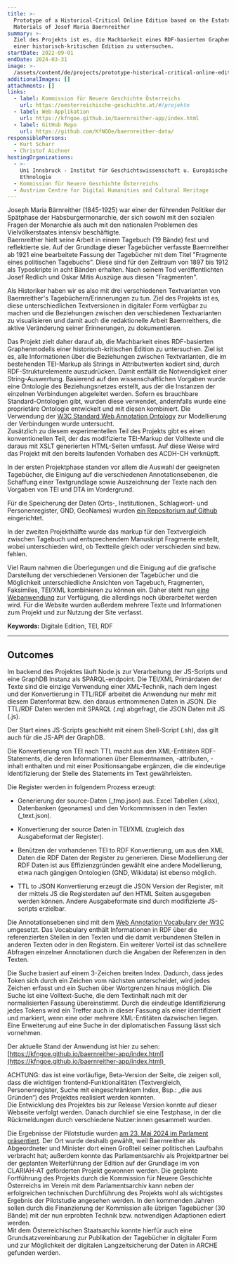 ```yaml
---
title: >-
  Prototype of a Historical-Critical Online Edition based on the Estate
  Materials of Josef Maria Baernreither 
summary: >-
  Ziel des Projekts ist es, die Machbarkeit eines RDF-basierten Graphenmodells
  einer historisch-kritischen Edition zu untersuchen. 
startDate: 2022-09-01
endDate: 2024-03-31
image: >-
  /assets/content/de/projects/prototype-historical-critical-online-edition-based-estate-materials-josef-maria-baernreither/image.png
additionalImages: []
attachments: []
links:
  - label: Kommission für Neuere Geschichte Österreichs
    url: https://oesterreichische-geschichte.at/#/projekte
  - label: Web-Applikation
    url: https://kfngoe.github.io/baernreither-app/index.html
  - label: GitHub Repo
    url: https://github.com/KfNGOe/baernreither-data/
responsiblePersons:
  - Kurt Scharr
  - Christof Aichner
hostingOrganizations:
  - >-
    Uni Innsbruck - Institut für Geschichtswissenschaft u. Europäische
    Ethnologie
  - Kommission für Neuere Geschichte Österreichs
  - Austrian Centre for Digital Humanities and Cultural Heritage
---
```

Joseph Maria Bärnreither (1845-1925) war einer der führenden Politiker der Spätphase der Habsburgermonarchie, der sich sowohl mit den sozialen Fragen der Monarchie als auch mit den nationalen Problemen des Vielvölkerstaates intensiv beschäftigte.\
Baernreither hielt seine Arbeit in einem Tagebuch (19 Bände) fest und reflektierte sie. Auf der Grundlage dieser Tagebücher verfasste Baernreither ab 1921 eine bearbeitete Fassung der Tagebücher mit dem Titel "Fragmente eines politischen Tagebuchs". Diese sind für den Zeitraum von 1897 bis 1912 als Typoskripte in acht Bänden erhalten. Nach seinem Tod veröffentlichten Josef Redlich und Oskar Mitis Auszüge aus diesen "Fragmenten".

Als Historiker haben wir es also mit drei verschiedenen Textvarianten von Baernreither's Tagebüchern/Erinnerungen zu tun. Ziel des Projekts ist es, diese unterschiedlichen Textversionen in digitaler Form verfügbar zu machen und die Beziehungen zwischen den verschiedenen Textvarianten zu visualisieren und damit auch die redaktionelle Arbeit Baernreithers, die aktive Veränderung seiner Erinnerungen, zu dokumentieren.

Das Projekt zielt daher darauf ab, die Machbarkeit eines RDF-basierten Graphenmodells einer historisch-kritischen Edition zu untersuchen. Ziel ist es, alle Informationen über die Beziehungen zwischen Textvarianten, die im bestehenden TEI-Markup als Strings in Attributwerten kodiert sind, durch RDF-Strukturelemente auszudrücken. Damit entfällt die Notwendigkeit einer String-Auswertung. Basierend auf den wissenschaftlichen Vorgaben wurde eine Ontologie des Beziehungsnetzes erstellt, aus der die Instanzen der einzelnen Verbindungen abgeleitet werden. Sofern es brauchbare Standard-Ontologien gibt, wurden diese verwendet, andernfalls wurde eine proprietäre Ontologie entwickelt und mit diesen kombiniert. Die Verwendung der [W3C Standard Web Annotation Ontology](\[https://www.w3.org/TR/annotation-vocab/]\(https://www.w3.org/TR/annotation-vocab/\)) zur Modellierung der Verbindungen wurde untersucht.\
Zusätzlich zu diesem experimentellen Teil des Projekts gibt es einen konventionellen Teil, der das modifizierte TEI-Markup der Volltexte und die daraus mit XSLT generierten HTML-Seiten umfasst. Auf diese Weise wird das Projekt mit den bereits laufenden Vorhaben des ACDH-CH verknüpft.

In der ersten Projektphase standen vor allem die Auswahl der geeigneten Tagebücher, die Einigung auf die verschiedenen Annotationsebenen, die Schaffung einer Textgrundlage sowie Auszeichnung der Texte nach den Vorgaben von TEI und DTA im Vordergrund. 

Für die Speicherung der Daten (Orts-, Institutionen., Schlagwort- und Personenregister, GND, GeoNames) wurden [ein Repositorium auf Github](https://github.com/KfNGOe/baernreither-data/) eingerichtet.

In der zweiten Projekthälfte wurde das markup für den Textvergleich zwischen Tagebuch und entsprechendem Manuskript Fragmente erstellt, wobei unterschieden wird, ob Textteile gleich oder verschieden sind bzw. fehlen. 

Viel Raum nahmen die Überlegungen und die Einigung auf die grafische Darstellung der verschiedenen Versionen der Tagebücher und die Möglichkeit unterschiedliche Ansichten von Tagebuch, Fragmenten, Faksimiles, TEI/XML kombinieren zu können ein. Daher steht nun [eine Webanwendung](https://kfngoe.github.io/baernreither-app/index.html) zur Verfügung, die allerdings noch überarbeitet werden wird. Für die Website wurden außerdem mehrere Texte und Informationen zum Projekt und zur Nutzung der Site verfasst. 

**Keywords:** Digitale Edition, TEI, RDF

---

## Outcomes 

Im backend des Projektes läuft Node.js zur Verarbeitung der JS-Scripts und eine GraphDB Instanz als SPARQL-endpoint. Die TEI/XML Primärdaten der Texte sind die einzige Verwendung einer XML-Technik, nach dem Ingest und der Konvertierung in TTL/RDF arbeitet die Anwendung nur mehr mit diesem Datenformat bzw. den daraus entnommenen Daten in JSON. Die TTL/RDF Daten werden mit SPARQL (.rq) abgefragt, die JSON Daten mit JS (.js).  

Der Start eines JS-Scripts geschieht mit einem Shell-Script (.sh), das gilt auch für die JS-API der GraphDB. 

Die Konvertierung von TEI nach TTL macht aus den XML-Entitäten RDF-Statements, die deren Informationen über Elementnamen, -attributen, -inhalt enthalten und mit einer Positionsangabe ergänzen, die die eindeutige Identifizierung der Stelle des Statements im Text gewährleisten. 

Die Register werden in folgendem Prozess erzeugt: 

* Generierung der source-Daten (\_tmp.json) aus. Excel Tabellen (.xlsx), Datenbanken (geonames) und den Vorkommnissen in den Texten (\_text.json). 

- Konvertierung der source Daten in TEI/XML (zugleich das Ausgabeformat der Register).  

* Benützen der vorhandenen TEI to RDF Konvertierung, um aus den XML Daten die RDF Daten der Register zu generieren. Diese Modellierung der RDF Daten ist aus Effizienzgründen gewählt eine andere Modellierung, etwa nach gängigen Ontologien (GND, Wikidata) ist ebenso möglich. 

- TTL to JSON Konvertierung erzeugt die JSON Version der Register, mit der mittels JS die Registerdaten auf den HTML Seiten ausgegeben werden können. Andere Ausgabeformate sind durch modifizierte JS-scripts erzielbar. 

Die Annotationsebenen sind mit dem [Web Annotation Vocabulary der W3C](https://www.w3.org/TR/2017/REC-annotation-vocab-20170223/) umgesetzt. Das Vocabulary enthält Informationen in RDF über die referenzierten Stellen in den Texten und die damit verbundenen Stellen in anderen Texten oder in den Registern. Ein weiterer Vorteil ist das schnellere Abfragen einzelner Annotationen durch die Angaben der Referenzen in den Texten. 

Die Suche basiert auf einem 3-Zeichen breiten Index. Dadurch, dass jedes Token sich durch ein Zeichen vom nächsten unterscheidet, wird jedes Zeichen erfasst und ein Suchen über Wortgrenzen hinaus möglich. Die Suche ist eine Volltext-Suche, die dem Textinhalt nach mit der normalisierten Fassung übereinstimmt. Durch die eindeutige Identifizierung jedes Tokens wird ein Treffer auch in dieser Fassung als einer identifiziert und markiert, wenn eine oder mehrere XML-Entitäten dazwischen liegen. Eine Erweiterung auf eine Suche in der diplomatischen Fassung lässt sich vornehmen. 

Der aktuelle Stand der Anwendung ist hier zu sehen: [https://kfngoe.github.io/baernreither-app/index.html](https://kfngoe.github.io/baernreither-app/index.html) 

ACHTUNG: das ist eine vorläufige, Beta-Version der Seite, die zeigen soll, dass die wichtigen frontend-Funktionalitäten (Textvergleich, Personenregister, Suche mit eingeschränktem Index, Bsp.: „die aus Gründen“) des Projektes realisiert werden konnten. \
Die Entwicklung des Projektes bis zur Release Version konnte auf dieser Webseite verfolgt werden. Danach durchlief sie eine Testphase, in der die Rückmeldungen durch verschiedene Nutzer:innen gesammelt wurden.&#x20;

Die Ergebnisse der Pilotstudie wurden [am 23. Mai 2024 im Parlament präsentiert](https://clariah.at/de/events/projectpresentation-digital-edition-baernreither/). Der Ort wurde deshalb gewählt, weil Baernreither als Abgeordneter und Minister dort einen Großteil seiner politischen Laufbahn verbracht hat; außerdem konnte das Parlamentsarchiv als Projektpartner bei der geplanten Weiterführung der Edition auf der Grundlage im von CLARIAH-AT geförderten Projekt gewonnen werden. Die geplante Fortführung des Projekts durch die Kommission für Neuere Geschichte Österreichs im Verein mit dem Parlamentsarchiv kann neben der erfolgreichen technischen Durchführung des Projekts wohl als wichtigstes Ergebnis der Pilotstudie angesehen werden. In den kommenden Jahren sollen durch die Finanzierung der Kommission alle übrigen Tagebücher (30 Bände) mit der nun erprobten Technik bzw. notwendigen Adaptionen ediert werden. \
Mit dem Österreichischen Staatsarchiv konnte hierfür auch eine Grundsatzvereinbarung zur Publikation der Tagebücher in digitaler Form und zur Möglichkeit der digitalen Langzeitsicherung der Daten in ARCHE gefunden werden.  

<LinkButton label="weitere CLARIAH-AT Projekte" href="/project-funding/" />

<LinkButton label="alle DHA Projekte" href="de/projects/" />

